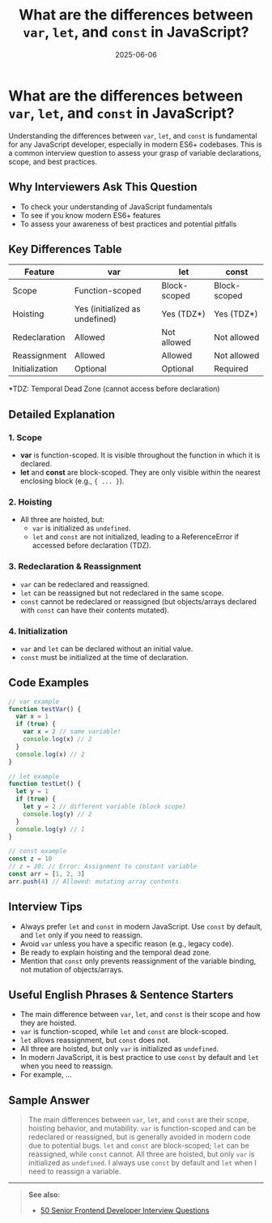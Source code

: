 ﻿---
title: 'What are the differences between `var`, `let`, and `const` in JavaScript?'
date: '2025-06-06'
tags: ['interview', 'javascript', 'var', 'let', 'const', 'es6', 'frontend']
draft: false
summary: 'A detailed guide to understanding the differences between var, let, and const in JavaScript. Includes explanations, examples, and interview tips.'
authors: ['default']
layout: PostSimple
---

# What are the differences between `var`, `let`, and `const` in JavaScript?

Understanding the differences between `var`, `let`, and `const` is fundamental for any JavaScript developer, especially in modern ES6+ codebases. This is a common interview question to assess your grasp of variable declarations, scope, and best practices.

## Why Interviewers Ask This Question

- To check your understanding of JavaScript fundamentals
- To see if you know modern ES6+ features
- To assess your awareness of best practices and potential pitfalls

## Key Differences Table

| Feature        | var                            | let          | const        |
| -------------- | ------------------------------ | ------------ | ------------ |
| Scope          | Function-scoped                | Block-scoped | Block-scoped |
| Hoisting       | Yes (initialized as undefined) | Yes (TDZ\*)  | Yes (TDZ\*)  |
| Redeclaration  | Allowed                        | Not allowed  | Not allowed  |
| Reassignment   | Allowed                        | Allowed      | Not allowed  |
| Initialization | Optional                       | Optional     | Required     |

\*TDZ: Temporal Dead Zone (cannot access before declaration)

## Detailed Explanation

### 1. Scope

- **var** is function-scoped. It is visible throughout the function in which it is declared.
- **let** and **const** are block-scoped. They are only visible within the nearest enclosing block (e.g., `{ ... }`).

### 2. Hoisting

- All three are hoisted, but:
  - `var` is initialized as `undefined`.
  - `let` and `const` are not initialized, leading to a ReferenceError if accessed before declaration (TDZ).

### 3. Redeclaration & Reassignment

- `var` can be redeclared and reassigned.
- `let` can be reassigned but not redeclared in the same scope.
- `const` cannot be redeclared or reassigned (but objects/arrays declared with `const` can have their contents mutated).

### 4. Initialization

- `var` and `let` can be declared without an initial value.
- `const` must be initialized at the time of declaration.

## Code Examples

```js
// var example
function testVar() {
  var x = 1
  if (true) {
    var x = 2 // same variable!
    console.log(x) // 2
  }
  console.log(x) // 2
}

// let example
function testLet() {
  let y = 1
  if (true) {
    let y = 2 // different variable (block scope)
    console.log(y) // 2
  }
  console.log(y) // 1
}

// const example
const z = 10
// z = 20; // Error: Assignment to constant variable
const arr = [1, 2, 3]
arr.push(4) // Allowed: mutating array contents
```

## Interview Tips

- Always prefer `let` and `const` in modern JavaScript. Use `const` by default, and `let` only if you need to reassign.
- Avoid `var` unless you have a specific reason (e.g., legacy code).
- Be ready to explain hoisting and the temporal dead zone.
- Mention that `const` only prevents reassignment of the variable binding, not mutation of objects/arrays.

## Useful English Phrases & Sentence Starters

- The main difference between `var`, `let`, and `const` is their scope and how they are hoisted.
- `var` is function-scoped, while `let` and `const` are block-scoped.
- `let` allows reassignment, but `const` does not.
- All three are hoisted, but only `var` is initialized as `undefined`.
- In modern JavaScript, it is best practice to use `const` by default and `let` when you need to reassign.
- For example, ...

## Sample Answer

> The main differences between `var`, `let`, and `const` are their scope, hoisting behavior, and mutability. `var` is function-scoped and can be redeclared or reassigned, but is generally avoided in modern code due to potential bugs. `let` and `const` are block-scoped; `let` can be reassigned, while `const` cannot. All three are hoisted, but only `var` is initialized as `undefined`. I always use `const` by default and `let` when I need to reassign a variable.

---

> **See also:**
>
> - [50 Senior Frontend Developer Interview Questions](./)
